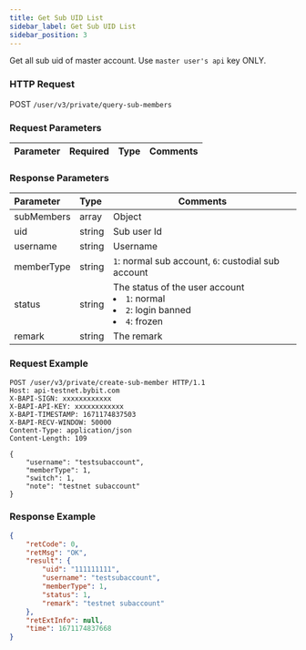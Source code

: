 ```yaml
---
title: Get Sub UID List
sidebar_label: Get Sub UID List
sidebar_position: 3
---
```

Get all sub uid of master account. Use `master user's api` key ONLY.

### HTTP Request
POST `/user/v3/private/query-sub-members`

### Request Parameters
| Parameter | Required | Type | Comments|
|:----- |:-------|:-----|------ |


### Response Parameters
| Parameter | Type | Comments|
|:----- |:-----|----- |
|subMembers |array |Object |
|uid |string |Sub user Id |
|username |string |Username|
|memberType |string |`1`: normal sub account, `6`: custodial sub account |
|status |string |The status of the user account<li>`1`: normal</li><li>`2`: login banned</li><li>`4`: frozen </li>|
|remark |string |The remark |

### Request Example

<Tabs>
<TabItem value="console" label="Console">

```http
POST /user/v3/private/create-sub-member HTTP/1.1
Host: api-testnet.bybit.com
X-BAPI-SIGN: xxxxxxxxxxxx
X-BAPI-API-KEY: xxxxxxxxxxxx
X-BAPI-TIMESTAMP: 1671174837503
X-BAPI-RECV-WINDOW: 50000
Content-Type: application/json
Content-Length: 109

{
    "username": "testsubaccount",
    "memberType": 1,
    "switch": 1,
    "note": "testnet subaccount"
}
```

</TabItem>
</Tabs>

### Response Example

<Tabs>
<TabItem value="js linear" label="assets">

```json
{
    "retCode": 0,
    "retMsg": "OK",
    "result": {
        "uid": "111111111",
        "username": "testsubaccount",
        "memberType": 1,
        "status": 1,
        "remark": "testnet subaccount"
    },
    "retExtInfo": null,
    "time": 1671174837668
}
```
</TabItem>
</Tabs>
